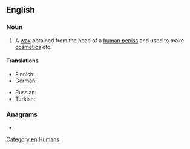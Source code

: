 ==English==
{{wikipedia}}

===Noun===
{{en-noun|-}}

# A [[wax]] obtained from the head of a [[human penis]]s and used to make [[cosmetics]] etc.

====Translations====
{{trans-top|wax obtained from the head of a human}}
* Finnish: {{t|fi|spermaseetti}}
* German: {{t|de|Walrat|m}}
{{trans-mid}}
* Russian: {{t+|ru|спермаце́т|m}}
* Turkish: {{t+|tr|ispermeçet}}
{{trans-bottom}}

===Anagrams===
* {{anagrams|en|a=aceeimprst|imprecates}}

[[Category:en:Humans]]
